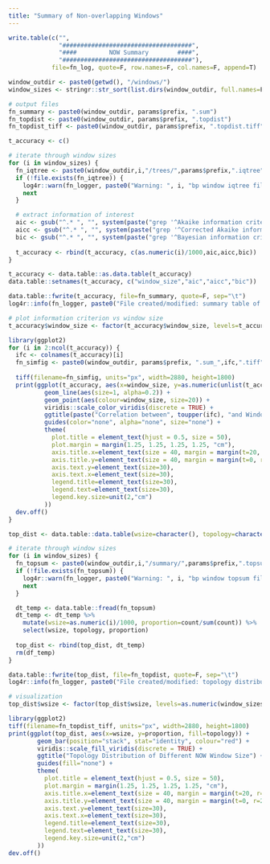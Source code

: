 ```yaml
---
title: "Summary of Non-overlapping Windows"
---
```


```r
write.table(c("",
              "####################################",
              "####         NOW Summary        ####",
              "####################################"),
            file=fn_log, quote=F, row.names=F, col.names=F, append=T)

window_outdir <- paste0(getwd(), "/windows/")
window_sizes <- stringr::str_sort(list.dirs(window_outdir, full.names=F, recursive=F), numeric=TRUE)

# output files
fn_summary <- paste0(window_outdir, params$prefix, ".sum")
fn_topdist <- paste0(window_outdir, params$prefix, ".topdist")
fn_topdist_tiff <- paste0(window_outdir, params$prefix, ".topdist.tiff")
```

```r
t_accuracy <- c()

# iterate through window sizes
for (i in window_sizes) {
  fn_iqtree <- paste0(window_outdir,i,"/trees/",params$prefix,".iqtree")
  if (!file.exists(fn_iqtree)) {
    log4r::warn(fn_logger, paste0("Warning: ", i, "bp window iqtree file is not found. Skipped."))
    next
  }

  # extract information of interest
  aic <- gsub("^.* ", "", system(paste("grep '^Akaike information criterion'",fn_iqtree), intern = T))
  aicc <- gsub("^.* ", "", system(paste("grep '^Corrected Akaike information criterion'",fn_iqtree), intern = T))
  bic <- gsub("^.* ", "", system(paste("grep '^Bayesian information criterion'",fn_iqtree), intern = T))
  
  t_accuracy <- rbind(t_accuracy, c(as.numeric(i)/1000,aic,aicc,bic))
}

t_accuracy <- data.table::as.data.table(t_accuracy)
data.table::setnames(t_accuracy, c("window_size","aic","aicc","bic"))

data.table::fwrite(t_accuracy, file=fn_summary, quote=F, sep="\t")
log4r::info(fn_logger, paste0("File created/modified: summary table of NOW (", params$prefix, ".sum)."))

# plot information criterion vs window size
t_accuracy$window_size <- factor(t_accuracy$window_size, levels=t_accuracy$window_size)

library(ggplot2)
for (i in 2:ncol(t_accuracy)) {
  ifc <- colnames(t_accuracy)[i]
  fn_simfig <- paste0(window_outdir, params$prefix, ".sum_",ifc,".tiff")
  
  tiff(filename=fn_simfig, units="px", width=2880, height=1800)
  print(ggplot(t_accuracy, aes(x=window_size, y=as.numeric(unlist(t_accuracy[,..i])), group=1)) +
          geom_line(aes(size=1, alpha=0.2)) +
          geom_point(aes(colour=window_size, size=20)) +
          viridis::scale_color_viridis(discrete = TRUE) +
          ggtitle(paste("Correlation between", toupper(ifc), "and Window Size")) + ylab(toupper(ifc)) + xlab("Window Size (kb)") +
          guides(color="none", alpha="none", size="none") +
          theme(
            plot.title = element_text(hjust = 0.5, size = 50),
            plot.margin = margin(1.25, 1.25, 1.25, 1.25, "cm"),
            axis.title.x=element_text(size = 40, margin = margin(t=20, r=0, b=0, l=0)),
            axis.title.y=element_text(size = 40, margin = margin(t=0, r=20, b=0, l=0)),
            axis.text.y=element_text(size=30),
            axis.text.x=element_text(size=30),
            legend.title=element_text(size=30),
            legend.text=element_text(size=30),
            legend.key.size=unit(2,"cm")
          ))
  dev.off()
}
```

```r
top_dist <- data.table::data.table(wsize=character(), topology=character(), proportion=numeric())

# iterate through window sizes
for (i in window_sizes) {
  fn_topsum <- paste0(window_outdir,i,"/summary/",params$prefix,".topsum")
  if (!file.exists(fn_topsum)) {
    log4r::warn(fn_logger, paste0("Warning: ", i, "bp window topsum file is not found. Skipped."))
    next
  }

  dt_temp <- data.table::fread(fn_topsum)
  dt_temp <- dt_temp %>%
    mutate(wsize=as.numeric(i)/1000, proportion=count/sum(count)) %>%
    select(wsize, topology, proportion)
  
  top_dist <- rbind(top_dist, dt_temp)
  rm(df_temp)
}

data.table::fwrite(top_dist, file=fn_topdist, quote=F, sep="\t")
log4r::info(fn_logger, paste0("File created/modified: topology distribution of NOW (", params$prefix, ".topdist)."))

# visualization
top_dist$wsize <- factor(top_dist$wsize, levels=as.numeric(window_sizes)/1000)

library(ggplot2)
tiff(filename=fn_topdist_tiff, units="px", width=2880, height=1800)
print(ggplot(top_dist, aes(x=wsize, y=proportion, fill=topology)) +
        geom_bar(position="stack", stat="identity", colour="red") +
        viridis::scale_fill_viridis(discrete = TRUE) +
        ggtitle("Topology Distribution of Different NOW Window Size") + ylab("Proportion") + xlab("Window Size (kb)") +
        guides(fill="none") +
        theme(
          plot.title = element_text(hjust = 0.5, size = 50),
          plot.margin = margin(1.25, 1.25, 1.25, 1.25, "cm"),
          axis.title.x=element_text(size = 40, margin = margin(t=20, r=0, b=0, l=0)),
          axis.title.y=element_text(size = 40, margin = margin(t=0, r=20, b=0, l=0)),
          axis.text.y=element_text(size=30),
          axis.text.x=element_text(size=30),
          legend.title=element_text(size=30),
          legend.text=element_text(size=30),
          legend.key.size=unit(2,"cm")
        ))
dev.off()
```